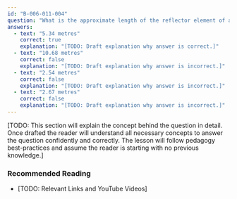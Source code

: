 ```yaml
---
id: "B-006-011-004"
question: "What is the approximate length of the reflector element of a Yagi antenna for 28.1 MHz?"
answers:
  - text: "5.34 metres"
    correct: true
    explanation: "[TODO: Draft explanation why answer is correct.]"
  - text: "10.68 metres"
    correct: false
    explanation: "[TODO: Draft explanation why answer is incorrect.]"
  - text: "2.54 metres"
    correct: false
    explanation: "[TODO: Draft explanation why answer is incorrect.]"
  - text: "2.67 metres"
    correct: false
    explanation: "[TODO: Draft explanation why answer is incorrect.]"
---
```


[TODO: This section will explain the concept behind the question in detail. Once drafted the reader will understand all necessary concepts to answer the question confidently and correctly. The lesson will follow pedagogy best-practices and assume the reader is starting with no previous knowledge.]

### Recommended Reading

- [TODO: Relevant Links and YouTube Videos]
